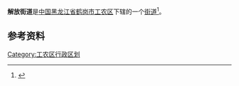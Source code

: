 {{中国乡级行政区
| 行政区全称 = 解放街道
| 上级行政区 = [[黑龙江省|黑龙江省]][[鹤岗市|鹤岗市]][[工农区|工农区]]
| 行政区类别 = [[街道|街道]]
| LowerDivisions = 3个社区
| 行政区划代码 = 230403005
| 总面积 = 
| 户籍人口 = 
| 常住人口 = 
| 行政区划 = 
| 官方网站 =
| 邮政编码 =154100
| 毗邻行政区 =
}}

'''解放街道'''是[[中国|中国]][[黑龙江省|黑龙江省]][[鹤岗市|鹤岗市]][[工农区|工农区]]下辖的一个[[街道|街道]]<ref>{{Cite web |url=http://www.chinaquhua.cn/heilongjiang/ |title=解放街道 |access-date=2011-08-26 |archive-date=2011-08-22 |archive-url=https://web.archive.org/web/20110822123644/http://www.chinaquhua.cn/heilongjiang/ |dead-url=yes }}</ref>。

==参考资料==
{{reflist}}

{{工农区行政区划}}

[[Category:工农区行政区划|Category:工农区行政区划]]